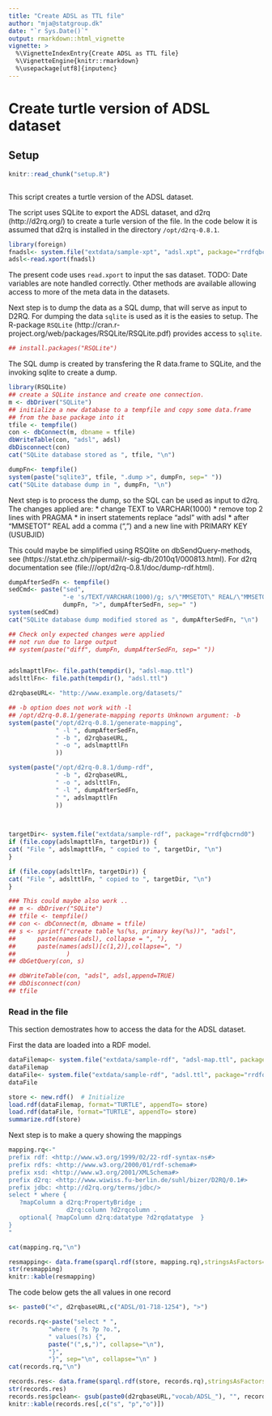 ```yaml
---
title: "Create ADSL as TTL file"
author: "mja@statgroup.dk"
date: "`r Sys.Date()`"
output: rmarkdown::html_vignette
vignette: >
  %\VignetteIndexEntry{Create ADSL as TTL file}
  %\VignetteEngine{knitr::rmarkdown}
  %\usepackage[utf8]{inputenc}
---
```


# Create turtle version of ADSL dataset

## Setup

```r
knitr::read_chunk("setup.R")
```
```r
```

This script creates a turtle version of the ADSL dataset.

The script uses SQLite to export the ADSL dataset, and d2rq (http://d2rq.org/) to create a turle version of the file.
In the code below it is assumed that d2rq is installed in the directory `/opt/d2rq-0.8.1`.

```r
library(foreign)
fnadsl<- system.file("extdata/sample-xpt", "adsl.xpt", package="rrdfqbcrnd0")
adsl<-read.xport(fnadsl)
```

The present code uses `read.xport` to input the sas dataset.
TODO: Date variables are note handled correctly. Other
methods are available allowing access to more of the meta data in the
datasets.

Next step is to dump the data as a SQL dump, that will serve as input
to D2RQ.  For dumping the data `sqlite` is used as it is the easies to
setup. The R-package `RSQLite`
(http://cran.r-project.org/web/packages/RSQLite/RSQLite.pdf) provides
access to `sqlite`.

```r
## install.packages("RSQLite")
```

The SQL dump is created by transfering the R data.frame to SQLite, and the invoking sqlite to create a dump.
```r
library(RSQLite)
## create a SQLite instance and create one connection.
m <- dbDriver("SQLite")
## initialize a new database to a tempfile and copy some data.frame
## from the base package into it
tfile <- tempfile()
con <- dbConnect(m, dbname = tfile)
dbWriteTable(con, "adsl", adsl)
dbDisconnect(con)
cat("SQLite database stored as ", tfile, "\n")

dumpFn<- tempfile()
system(paste("sqlite3", tfile, ".dump >", dumpFn, sep=" "))
cat("SQLite database dump in ", dumpFn, "\n")
```

Next step is to process the dump, so the SQL can be used as input to d2rq.
The changes applied are:
*  change TEXT to VARCHAR(1000)
*  remove top 2 lines with PRAGMA
*  in insert statements replace "adsl"  with adsl
*  after "MMSETOT" REAL add a comma (",") and a new line with PRIMARY KEY (USUBJID)

This could maybe be simplified using  RSQlite on dbSendQuery-methods, see (https://stat.ethz.ch/pipermail/r-sig-db/2010q1/000813.html).
For d2rq documentation see (file:///opt/d2rq-0.8.1/doc/dump-rdf.html).

```r
dumpAfterSedFn <- tempfile()
sedCmd<- paste("sed",
               "-e 's/TEXT/VARCHAR(1000)/g; s/\"MMSETOT\" REAL/\"MMSETOT\" REAL, PRIMARY KEY (USUBJID)/; s/\"adsl\"/adsl/g; 1,2 d; $ d; ' ",
               dumpFn, ">", dumpAfterSedFn, sep=" ")
system(sedCmd)
cat("SQLite database dump modified stored as ", dumpAfterSedFn, "\n")

## Check only expected changes were applied
## not run due to large output
## system(paste("diff", dumpFn, dumpAfterSedFn, sep=" "))


adslmapttlFn<- file.path(tempdir(), "adsl-map.ttl")
adslttlFn<- file.path(tempdir(), "adsl.ttl")

d2rqbaseURL<- "http://www.example.org/datasets/"

## -b option does not work with -l
## /opt/d2rq-0.8.1/generate-mapping reports Unknown argument: -b
system(paste("/opt/d2rq-0.8.1/generate-mapping",
             " -l ", dumpAfterSedFn,
             " -b ", d2rqbaseURL,
             " -o ", adslmapttlFn
             ))

system(paste("/opt/d2rq-0.8.1/dump-rdf",
             " -b ", d2rqbaseURL,
             " -o ", adslttlFn,
             " -l ", dumpAfterSedFn,
             " ", adslmapttlFn
             ))
 


targetDir<- system.file("extdata/sample-rdf", package="rrdfqbcrnd0")
if (file.copy(adslmapttlFn, targetDir)) {
cat( "File ", adslmapttlFn, " copied to ", targetDir, "\n")
}

if (file.copy(adslttlFn, targetDir)) {
cat( "File ", adslttlFn, " copied to ", targetDir, "\n")
}

```

```r
### This could maybe also work ..
## m <- dbDriver("SQLite")
## tfile <- tempfile()
## con <- dbConnect(m, dbname = tfile)
## s <- sprintf("create table %s(%s, primary key(%s))", "adsl",
## 		paste(names(adsl), collapse = ", "),
## 		paste(names(adsl)[c(1,2)],collapse=", ")
##              )
## dbGetQuery(con, s)

## dbWriteTable(con, "adsl", adsl,append=TRUE)
## dbDisconnect(con)
## tfile
```


### Read in the file

This section demostrates how to access the data for the ADSL dataset.

First the data are loaded into a RDF model.
```r

dataFilemap<- system.file("extdata/sample-rdf", "adsl-map.ttl", package="rrdfqbcrnd0")
dataFilemap
dataFile<- system.file("extdata/sample-rdf", "adsl.ttl", package="rrdfqbcrnd0")
dataFile

store <- new.rdf()  # Initialize
load.rdf(dataFilemap, format="TURTLE", appendTo= store)
load.rdf(dataFile, format="TURTLE", appendTo= store)
summarize.rdf(store)
```

Next step is to make a query showing the mappings
```r
mapping.rq<-"
prefix rdf: <http://www.w3.org/1999/02/22-rdf-syntax-ns#> 
prefix rdfs: <http://www.w3.org/2000/01/rdf-schema#> 
prefix xsd: <http://www.w3.org/2001/XMLSchema#> 
prefix d2rq: <http://www.wiwiss.fu-berlin.de/suhl/bizer/D2RQ/0.1#> 
prefix jdbc: <http://d2rq.org/terms/jdbc/> 
select * where {
   ?mapColumn a d2rq:PropertyBridge ;
                d2rq:column ?d2rqcolumn .
   optional{ ?mapColumn d2rq:datatype ?d2rqdatatype  }
}
"

cat(mapping.rq,"\n")

resmapping<- data.frame(sparql.rdf(store, mapping.rq),stringsAsFactors=FALSE)
str(resmapping)
knitr::kable(resmapping)
```


The code below gets the all values in one record
```r

s<- paste0("<", d2rqbaseURL,c("ADSL/01-718-1254"), ">")

records.rq<-paste("select * ",
           "where { ?s ?p ?o.",
           " values(?s) {",
           paste("(",s,")", collapse="\n"),
           "}",
           "}", sep="\n", collapse="\n" )
cat(records.rq,"\n")

records.res<- data.frame(sparql.rdf(store, records.rq),stringsAsFactors=FALSE)
str(records.res)
records.res$pclean<- gsub(paste0(d2rqbaseURL,"vocab/ADSL_"), "", records.res$p)
knitr::kable(records.res[,c("s", "p","o")])


```
